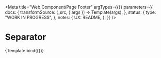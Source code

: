 <!--
@license EUPL-1.2
Copyright (c) 2021 Robbert Broersma
-->


<!-- Import Docs -->



<Meta
  title="Web Component/Page Footer"
  argTypes={{}}
  parameters={{
    docs: {
      transformSource: (_src, { args }) => Template(args),
    },
    status: {
      type: "WORK IN PROGRESS",
    },
    notes: {
      UX: README,
    },
  }}
/>

# Separator

<Canvas>
  <Story
    name="Page Footer"
    args={{
      content: "",
    }}
  >
    {Template.bind({})}
  </Story>
</Canvas>

<ArgsTable story="Page Footer" />

